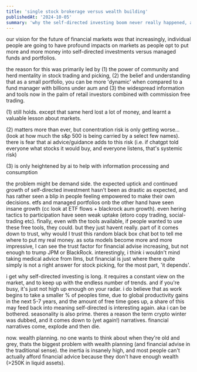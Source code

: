 ```yaml
---
title: 'single stock brokerage versus wealth building'
publishedAt: '2024-10-05'
summary: 'why the self-directed investing boom never really happened, and why most people would rather let BlackRock handle their money than become the next WSB trader.'
---
```


our vision for the future of financial markets *was* that increasingly, individual people are going to have profound impacts on markets as people opt to put more and more money into self-directed investments versus managed funds and portfolios. 

the reason for this was primarily led by (1) the power of community and herd mentality in stock trading and picking, (2) the belief and understanding that as a small portfolio, you can be more 'dynamic' when compared to a fund manager with billions under aum and (3) the widespread information and tools now in the palm of retail investors combined with commission free trading. 

(1) still holds. except that same herd lost a lot of money, and learnt a valuable lesson about markets. 

(2) matters more than ever, but conentration risk is only getting worse...(look at how much the s&p 500 is being carried by a select few names). there is fear that ai advice/guidance adds to this risk (i.e. if chatgpt told everyone what stocks it would buy, and everyone listens, that's systemic risk)

(3) is only heightened by ai to help with information processing and consumption

the problem might be demand side. the expected uptick and continued growth of self-directed investment hasn't been as drastic as expected, and has rather seen a blip in people feeling empowered to make their own decisions. etfs and managed portfolios onb the other hand have seen insane growth (cc look at ETF flows + blackrock aum growth). even hering tactics to participation have seen weak uptake (etoro copy trading, social-trading etc). finally, even with the tools available, if people wanted to use these free tools, they could. but they just havent really. part of it comes down to trust, why would I trust this random black box chat bot to tell me where to put my real money. as sota models become more and more impressive, I can see the trust factor for financial advise increasing, but not enough to trump JPM or BlackRock. interestingly, i think i wouldn't mind taking medical advice from llms, but financial is just where there quite simply is not a right answer for stock picking, for the most part, 'it depends'.

i get why self-directed investing is long. it requires a constant view on the market, and to keep up with the endless number of trends. and if you're busy, it's just not high up enough on your radar. i do believe that as work begins to take a smaller % of peoples time, due to global productivity gains in the next 5-7 years, and the amount of free time goes up, a share of this may feed back into meaning self-directed is interesting again. aka i can be bothered. seasonality is also prime. theres a reason the term crypto winter was dubbed, and it comes down to (yet again!) narratives. financial narratives come, explode and then die. 

now. wealth planning. no one wants to think about when they're old and grey, thats the biggest problem with wealth planning (and financial advise in the traditional sense). the inertia is insanely high, and most people can't actually afford financial advice because they don't have enough wealth (>250K in liquid assets).




